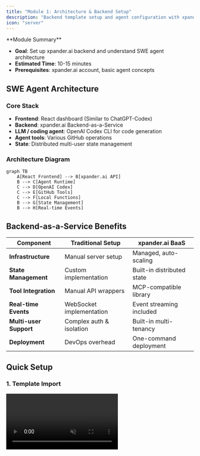 ```yaml
---
title: "Module 1: Architecture & Backend Setup"
description: "Backend template setup and agent configuration with xpander.ai"
icon: "server"
---
```


<Note>
  **Module Summary**

  - **Goal**: Set up xpander.ai backend and understand SWE agent architecture
  - **Estimated Time**: 10-15 minutes
  - **Prerequisites**: xpander.ai account, basic agent concepts
</Note>

## SWE Agent Architecture

### Core Stack

- **Frontend**: React dashboard (Similar to ChatGPT-Codex)
- **Backend**: xpander.ai Backend-as-a-Service
- **LLM / coding agent**: OpenAI Codex CLI for code generation
- **Agent tools**: Various GitHub operations
- **State**: Distributed multi-user state management

### Architecture Diagram

```mermaid
graph TB
    A[React Frontend] --> B[xpander.ai API]
    B --> C[Agent Runtime]
    C --> D[OpenAI Codex]
    C --> E[GitHub Tools]
    C --> F[Local Functions]
    B --> G[State Management]
    B --> H[Real-time Events]
```

## Backend-as-a-Service Benefits

| Component              | Traditional Setup        | xpander.ai BaaS            |
| ---------------------- | ------------------------ | -------------------------- |
| **Infrastructure**     | Manual server setup      | Managed, auto-scaling      |
| **State Management**   | Custom implementation    | Built-in distributed state |
| **Tool Integration**   | Manual API wrappers      | MCP-compatible library     |
| **Real-time Events**   | WebSocket implementation | Event streaming included   |
| **Multi-user Support** | Complex auth & isolation | Built-in multi-tenancy     |
| **Deployment**         | DevOps overhead          | One-command deployment     |

## Quick Setup

### 1. Template Import

<Frame>
  <video autoPlay muted loop playsInline className="w-full aspect-video" src="https://assets.xpanderai.io/workshops/videos/import-process.mp4" />
</Frame>

<Tip>
  **xpander.ai** provides built-in templates for AI agents across popular use cases like coding, meeting recording, document summarization, Notion integration, and more.\
  You can **easily import** these templates to kickstart your agents without building from scratch.
</Tip>

### 2. 🧠 Your Coding Agent

You are now seeing the AI Workbench - a user interface used to design, deploy, test and observe agents. 

<Tip>
  The left side of the AI Workbench can be used to easily intract with your agent and see how it behaves in real time - we will do that in a minute.

  The right side is a visual representation of your agent or multi-agent team, including its different triggering capabilities and its available tools.
</Tip>

Check out the available tools your agent has. It can interact with GitHub - listing, creating, updating, and commenting on pull requests. More importantly, it can code using the built-in Coding agent, built on an enhanced version of Codex CLI.

![Serverless coding agent](/images/workshops/serverless-coding-agent.png)

<Info>The Github tools on the graph are displaying a red exclemation mark, becuase you still need to authorize the Github connector. Click on the exclamation mark and go through the Auth process with Oauth2</Info>


### 3. 🚗 Test Drive Your Agent

Let’s walk through a real GitHub workflow using your agent. We'll use the `xpander-ai/apps-by-agents` repository and test out some core capabilities.

---

#### 🪄 Step 1: List Pull Requests

Ask your agent:

```text
List all pull requests (open or closed) in "xpander-ai/apps-by-agents"
```

![Step 1 PR List](/images/workshops/list-prs.png)

---

#### 🧠 Step 2: Summarize the Latest PR

Then ask:

```text
Explain the most recent pull request and what the code changes do.
```

![Step 2 PR Summary](/images/workshops/pr-summary.png)

## Competition Metrics

Production SWE agents are evaluated on:

- **Task Completion**: 85-95% success rate
- **Response Time**: less than 30s for simple tasks
- **Code Quality**: Static analysis scores \>8/10
- **System Reliability**: 99.9% uptime

## Next Steps

Coding agent configured → Build frontend management app (Module 2)